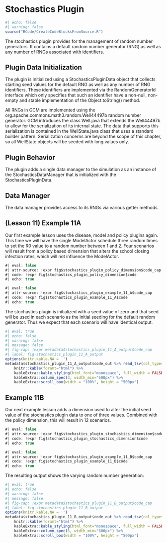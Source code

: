 # Stochastics Plugin

```r
#| echo: false
#| warning: false
source("RCode/CreateCodeBlocksFromSource.R")
```

The stochastics plugin provides for the management of random number generators. It contains a default random number generator (RNG) as well as any number of RNGs associated with identifiers.

## Plugin Data Initialization

The plugin is initialized using a StochasticsPluginData object that collects starting seed values for the default RNG as well as any number of RNG identifiers. These identifiers are implemented via the RandomGeneratorId interface which only specifies that such an identifier have a non-null, non-empty and stable implementation of the Object.toString() method.

All RNGs in GCM are implemented using the org.apache.commons.math3.random.Well44497b random number generator. GCM introduces the class Well.java that extends the Well44497b to allow for the serialization of its internal state. The data that supports this serialization is contained in the WellState.java class that uses a standard builder pattern. Serialization concerns are beyond the scope of this chapter, so all WellState objects will be seeded with long values only.

## Plugin Behavior

The plugin adds a single data manager to the simulation as an instance of the StochasticsDataManager that is initialized with the StochasticsPluginData.

## Data Manager

The data manager provides access to its RNGs via various getter methods.

## (Lesson 11) Example 11A

Our first example lesson uses the disease, model and policy plugins again. This time we will have the single ModelActor schedule three random times to set the R0 value to a random number between 1 and 2. Four scenarios will result from a policy based dimension that alters the school closing infection rates, which will not influence the ModelActor.

```java
#| eval: false
#| attr-source: !expr fig$stochastics_plugin_policy_dimension$code_cap
#| code: !expr fig$stochastics_plugin_policy_dimension$code
#| echo: true
```

```java
#| eval: false
#| attr-source: !expr fig$stochastics_plugin_example_11_A$code_cap
#| code: !expr fig$stochastics_plugin_example_11_A$code
#| echo: true
```

The stochastics plugin is initialized with a seed value of zero and that seed will be used in each scenario as the initial seeding for the default random generator. Thus we expect that each scenario will have identical output.

```r
#| eval: true
#| echo: false
#| warning: false
#| message: false
#| fig-cap: !expr metadata$stochastics_plugin_11_A_output$code_cap
#| label: fig-stochastics_plugin_11_A_output
options(knitr.kable.NA = '')
metadata$stochastics_plugin_11_A_output$code_out %>% read_tsv(col_types="c") %>% 
    knitr::kable(foramt="html") %>% 
    kableExtra::kable_styling(html_font="monospace", full_width = FALSE) %>%
    kableExtra::column_spec(3, width_min="600px") %>% 
    kableExtra::scroll_box(width = "100%", height = "500px")
```

## Example 11B

Our next example lesson adds a dimension used to alter the initial seed value of the stochastics plugin data to one of three values. Combined with the policy dimension, this will result in 12 scenarios.

```java
#| eval: false
#| attr-source: !expr fig$stochastics_plugin_stochastics_dimension$code_cap
#| code: !expr fig$stochastics_plugin_stochastics_dimension$code
#| echo: true
```

```java
#| eval: false
#| attr-source: !expr fig$stochastics_plugin_example_11_B$code_cap
#| code: !expr fig$stochastics_plugin_example_11_B$code
#| echo: true
```

The resulting output shows the varying random number generation:

```r
#| eval: true
#| echo: false
#| warning: false
#| message: false
#| fig-cap: !expr metadata$stochastics_plugin_11_B_output$code_cap
#| label: fig-stochastics_plugin_11_B_output
options(knitr.kable.NA = '')
metadata$stochastics_plugin_11_B_output$code_out %>% read_tsv(col_types=cols(.default = "c")) %>% 
    knitr::kable(foramt="html") %>% 
    kableExtra::kable_styling(html_font="monospace", full_width = FALSE) %>%
    kableExtra::column_spec(5, width_min="600px") %>% 
    kableExtra::scroll_box(width = "100%", height = "500px")
```
